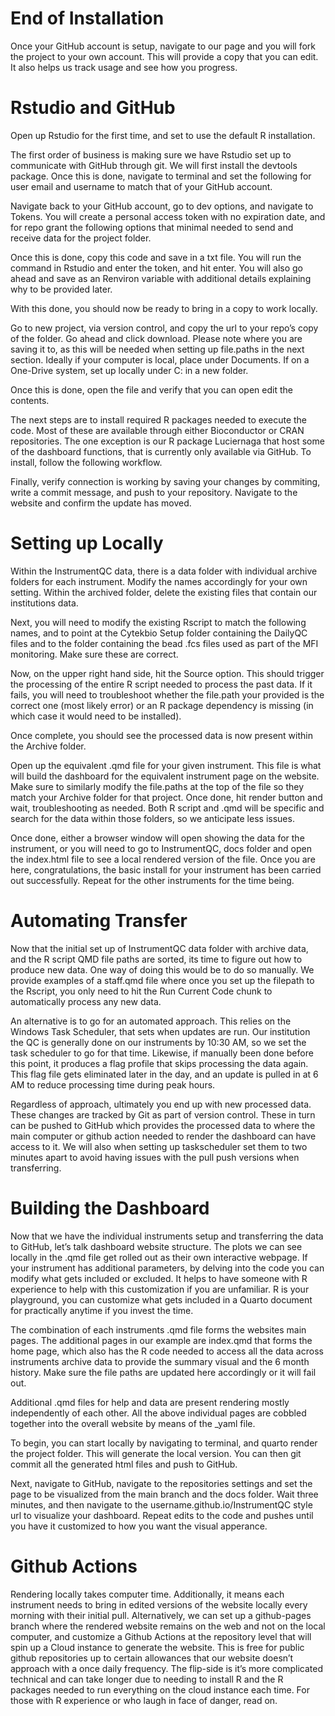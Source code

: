# End of Installation
Once your GitHub account is setup, navigate to our page and you will fork the project to your own account. This will provide a copy that you can edit. It also helps us track usage and see how you progress. 

# Rstudio and GitHub
Open up Rstudio for the first time, and set to use the default R installation. 

The first order of business is making sure we have Rstudio set up to communicate with GitHub through git. We will first install the devtools package. Once this is done, navigate to terminal and set the following for user email and username to match that of your GitHub account. 

Navigate back to your GitHub account, go to dev options, and navigate to Tokens. You will create a personal access token with no expiration date, and for repo grant the following options that minimal needed to send and receive data for the project folder. 

Once this is done, copy this code and save in a txt file. You will run the command in Rstudio and enter the token, and hit enter. You will also go ahead and save as an Renviron variable with additional details explaining why to be provided later. 

With this done, you should now be ready to bring in a copy to work locally. 

Go to new project, via version control, and copy the url to your repo's copy of the folder. Go ahead and click download. Please note where you are saving it to, as this will be needed when setting up file.paths in the next section. Ideally if your computer is local, place under Documents. If on a One-Drive system, set up locally under C: in a new folder. 

Once this is done, open the file and verify that you can open edit the contents. 

The next steps are to install required R packages needed to execute the code. Most of these are available through either Bioconductor or CRAN repositories. The one exception is our R package Luciernaga that host some of the dashboard functions, that is currently only available via GitHub. To install, follow the following workflow. 

Finally, verify connection is working by saving your changes by commiting, write a commit message, and push to your repository. Navigate to the website and confirm the update has moved. 

# Setting up Locally

Within the InstrumentQC data, there is a data folder with individual archive folders for each instrument. Modify the names accordingly for your own setting. Within the archived folder, delete the existing files that contain our institutions data. 

Next, you will need to modify the existing Rscript to match the following names, and to point at the Cytekbio Setup folder containing the DailyQC files and to the folder containing the bead .fcs files used as part of the MFI monitoring. Make sure these are correct. 

Now, on the upper right hand side, hit the Source option. This should trigger the processing of the entire R script needed to process the past data. If it fails, you will need to troubleshoot whether the file.path your provided is the correct one (most likely error) or an R package dependency is missing (in which case it would need to be installed). 

Once complete, you should see the processed data is now present within the Archive folder. 

Open up the equivalent .qmd file for your given instrument. This file is what will build the dashboard for the equivalent instrument page on the website. Make sure to similarly modify the file.paths at the top of the file so they match your Archive folder for that project. Once done, hit render button and wait, troubleshooting as needed. Both R script and .qmd will be specific and search for the data within those folders, so we anticipate less issues.

Once done, either a browser window will open showing the data for the instrument, or you will need to go to InstrumentQC, docs folder and open the index.html file to see a local rendered version of the file. Once you are here, congratulations, the basic install for your instrument has been carried out successfully. Repeat for the other instruments for the time being. 

# Automating Transfer

Now that the initial set up of InstrumentQC data folder with archive data, and the R script QMD file paths are sorted, its time to figure out how to produce new data. One way of doing this would be to do so manually. We provide examples of a staff.qmd file where once you set up the filepath to the Rscript, you only need to hit the Run Current Code chunk to automatically process any new data. 

An alternative is to go for an automated approach. This relies on the Windows Task Scheduler, that sets when updates are run. Our institution the QC is generally done on our instruments by 10:30 AM, so we set the task scheduler to go for that time. Likewise, if manually been done before this point, it produces a flag profile that skips processing the data again. This flag file gets eliminated later in the day, and an update is pulled in at 6 AM to reduce processing time during peak hours. 

Regardless of approach, ultimately you end up with new processed data. These changes are tracked by Git as part of version control. These in turn can be pushed to GitHub which provides the processed data to where the main computer or github action needed to render the dashboard can have access to it. We will also when setting up taskscheduler set them to two minutes apart to avoid having issues with the pull push versions when transferring. 

# Building the Dashboard 

Now that we have the individual instruments setup and transferring the data to GitHub, let's talk dashboard website structure. The plots we can see locally in the .qmd file get rolled out as their own interactive webpage. If your instrument has additional parameters, by delving into the code you can modify what gets included or excluded. It helps to have someone with R experience to help with this customization if you are unfamiliar. R is your playground, you can customize what gets included in a Quarto document for practically anytime if you invest the time. 

The combination of each instruments .qmd file forms the websites main pages. The additional pages in our example are index.qmd that forms the home page, which also has the R code needed to access all the data across instruments archive data to provide the summary visual and the 6 month history. Make sure the file paths are updated here accordingly or it will fail out. 

Additional .qmd files for help and data are present rendering mostly independently of each other. All the above individual pages are cobbled together into the overall website by means of the _yaml file. 

To begin, you can start locally by navigating to terminal, and quarto render the project folder. This will generate the local version. You can then git commit all the generated html files and push to GitHub. 

Next, navigate to GitHub, navigate to the repositories settings and set the page to be visualized from the main branch and the docs folder. Wait three minutes, and then navigate to the username.github.io/InstrumentQC style url to visualize your dashboard. Repeat edits to the code and pushes until you have it customized to how you want the visual apperance.

# Github Actions

Rendering locally takes computer time. Additionally, it means each instrument needs to bring in edited versions of the website locally every morning with their initial pull. Alternatively, we can set up a github-pages branch where the rendered website remains on the web and not on the local computer, and customize a Github Actions at the repository level that will spin up a Cloud instance to generate the website. This is free for public github repositories up to certain allowances that our website doesn't approach with a once daily frequency. The flip-side is it's more complicated technical and can take longer due to needing to install R and the R packages needed to run everything on the cloud instance each time. For those with R experience or who laugh in face of danger, read on. 




